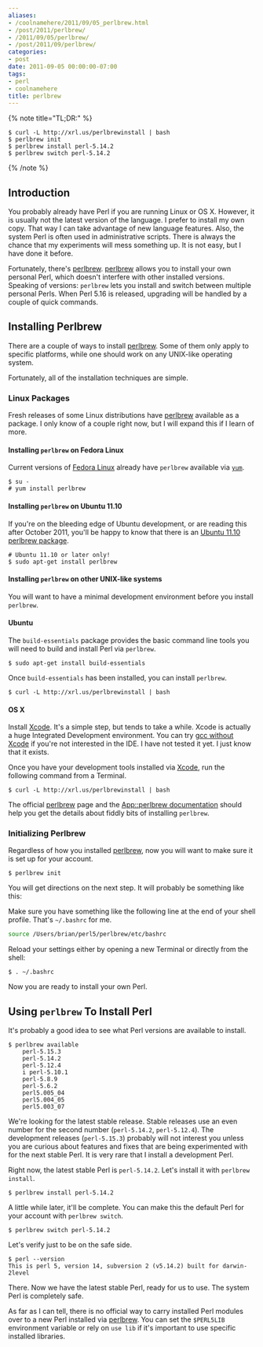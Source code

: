 ```yaml
---
aliases:
- /coolnamehere/2011/09/05_perlbrew.html
- /post/2011/perlbrew/
- /2011/09/05/perlbrew/
- /post/2011/09/perlbrew/
categories:
- post
date: 2011-09-05 00:00:00-07:00
tags:
- perl
- coolnamehere
title: perlbrew
---
```

{% note title="TL;DR:" %}
```
$ curl -L http://xrl.us/perlbrewinstall | bash
$ perlbrew init
$ perlbrew install perl-5.14.2
$ perlbrew switch perl-5.14.2
```
{% /note %}

## Introduction

You probably already have Perl if you are running Linux or OS X.
However, it is usually not the latest version of the language. I prefer
to install my own copy. That way I can take advantage of new language 
features. Also, the system Perl is often used in administrative
scripts. There is always the chance that my experiments will mess
something up. It is not easy, but I have done it before.

[perlbrew]: https://perlbrew.pl/
Fortunately, there's [perlbrew][]. [perlbrew][] allows you to install
your own personal Perl, which doesn't interfere with other installed
versions. Speaking of versions: `perlbrew` lets you install and switch
between multiple personal Perls. When Perl 5.16 is released, upgrading
will be handled by a couple of quick commands.

## Installing Perlbrew

There are a couple of ways to install [perlbrew][]. Some of them only
apply to specific platforms, while one should work on any UNIX-like
operating system.

Fortunately, all of the installation techniques are simple.

### Linux Packages

Fresh releases of some Linux distributions have [perlbrew][] available
as a package. I only know of a couple right now, but I will expand this
if I learn of more.

#### Installing `perlbrew` on Fedora Linux

[Fedora Linux]: http://fedoraproject.org
[`yum`]: http://fedoraproject.org/wiki/Yum

Current versions of [Fedora Linux][] already have `perlbrew` available
via [`yum`][].

```
$ su -
# yum install perlbrew
```

#### Installing `perlbrew` on Ubuntu 11.10

[Ubuntu 11.10 perlbrew package]: https://launchpad.net/ubuntu/oneiric/+package/perlbrew

If you're on the bleeding edge of Ubuntu development, or are reading 
this after October 2011, you'll be happy to know that there is an
[Ubuntu 11.10 perlbrew package][].

```
# Ubuntu 11.10 or later only!
$ sudo apt-get install perlbrew
```

#### Installing `perlbrew` on other UNIX-like systems

You will want to have a minimal development environment before
you install `perlbrew`.

#### Ubuntu 

The `build-essentials` package provides the basic command line tools you
will need to build and install Perl via `perlbrew`.

```
$ sudo apt-get install build-essentials
```

Once `build-essentials` has been installed, you can install `perlbrew`.

```
$ curl -L http://xrl.us/perlbrewinstall | bash
```

#### OS X

[Xcode]: https://developer.apple.com/xcode/
[gcc without Xcode]: https://github.com/sorin-ionescu/gcc-without-xcode

Install [Xcode][]. It's a simple step, but tends to take a while. Xcode is
actually a huge Integrated Development environment. You can try
[gcc without Xcode][] if you're not interested in the IDE. I have not
tested it yet. I just know that it exists.

Once you have your development tools installed via [Xcode][], run the
following command from a Terminal.

```
$ curl -L http://xrl.us/perlbrewinstall | bash
```

[App::perlbrew documentation]: https://metacpan.org/module/App::perlbrew

The official [perlbrew][] page and the [App::perlbrew documentation][]
should help you get the details about fiddly bits of installing `perlbrew`.

### Initializing Perlbrew

Regardless of how you installed [perlbrew][], now you will want to make
sure it is set up for your account.

```
$ perlbrew init
```

You will get directions on the next step. It will probably be something
like this:

Make sure you have something like the following line at the end of your 
shell profile. That's `~/.bashrc` for me.

```bash
source /Users/brian/perl5/perlbrew/etc/bashrc
```

Reload your settings either by opening a new Terminal or directly from
the shell:

```
$ . ~/.bashrc
```

Now you are ready to install your own Perl.

## Using `perlbrew` To Install Perl

It's probably a good idea to see what Perl versions are available to 
install.

```
$ perlbrew available
    perl-5.15.3
    perl-5.14.2
    perl-5.12.4
    i perl-5.10.1
    perl-5.8.9
    perl-5.6.2
    perl5.005_04
    perl5.004_05
    perl5.003_07
```

We're looking for the latest stable release. Stable releases use an
even number for the second number (`perl-5.14.2`, `perl-5.12.4`).
The development releases (`perl-5.15.3`) probably will not interest you
unless you are curious about features and fixes that are being experimented
with for the next stable Perl. It is very rare that I install a
development Perl.

Right now, the latest stable Perl is `perl-5.14.2`. Let's install it with
`perlbrew install`.

```
$ perlbrew install perl-5.14.2
```

A little while later, it'll be complete. You can make this the default
Perl for your account with `perlbrew switch`.

```
$ perlbrew switch perl-5.14.2
```

Let's verify just to be on the safe side.

```
$ perl --version
This is perl 5, version 14, subversion 2 (v5.14.2) built for darwin-2level
```

There. Now we have the latest stable Perl, ready for us to use. The system
Perl is completely safe.

As far as I can tell, there is no official way to carry installed Perl
modules over to a new Perl installed via [perlbrew][]. You can set the
`$PERL5LIB` environment variable or rely on `use lib` if it's important
to use specific installed libraries.
